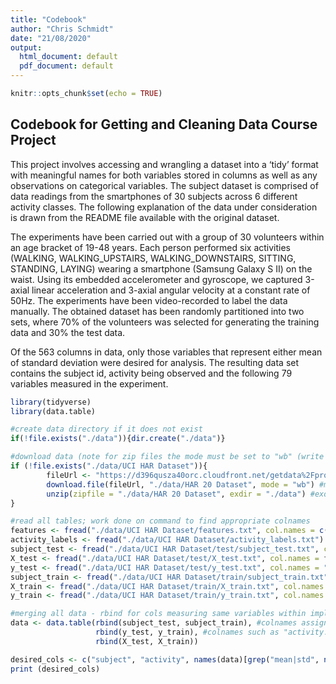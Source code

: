 ```yaml
---
title: "Codebook"
author: "Chris Schmidt"
date: "21/08/2020"
output:
  html_document: default
  pdf_document: default
---
```


```r
knitr::opts_chunk$set(echo = TRUE)
```

## Codebook for Getting and Cleaning Data Course Project

This project involves accessing and wrangling a dataset into a 'tidy' format with meaningful names for both variables stored in columns as well as any observations on categorical variables.  The subject dataset is comprised of data readings from the smartphones of 30 subjects across 6 different activity classes. The following explanation of the data under consideration is drawn from the README file available with the original dataset. 

The experiments have been carried out with a group of 30 volunteers within an age bracket of 19-48 years. Each person performed six activities (WALKING, WALKING_UPSTAIRS, WALKING_DOWNSTAIRS, SITTING, STANDING, LAYING) wearing a smartphone (Samsung Galaxy S II) on the waist. Using its embedded accelerometer and gyroscope, we captured 3-axial linear acceleration and 3-axial angular velocity at a constant rate of 50Hz. The experiments have been video-recorded to label the data manually. The obtained dataset has been randomly partitioned into two sets, where 70% of the volunteers was selected for generating the training data and 30% the test data.

Of the 563 columns in data, only those variables that represent either mean of standard deviation were desired for analysis.  The resulting data set contains the subject id, activity being observed and the following 79 variables measured in the experiment.

```r
library(tidyverse)
library(data.table)

#create data directory if it does not exist
if(!file.exists("./data")){dir.create("./data")}

#download data (note for zip files the mode must be set to "wb" (write binary))
if (!file.exists("./data/UCI HAR Dataset")){
        fileUrl <- "https://d396qusza40orc.cloudfront.net/getdata%2Fprojectfiles%2FUCI%20HAR%20Dataset.zip"
        download.file(fileUrl, "./data/HAR 20 Dataset", mode = "wb") #mode = "wb" (write binary) req for zipfile
        unzip(zipfile = "./data/HAR 20 Dataset", exdir = "./data") #exdir argument specifies dest file path
}

#read all tables; work done on command to find appropriate colnames
features <- fread("./data/UCI HAR Dataset/features.txt", col.names = c("index", "measurement"))
activity_labels <- fread("./data/UCI HAR Dataset/activity_labels.txt")
subject_test <- fread("./data/UCI HAR Dataset/test/subject_test.txt", col.names = "subject")
X_test <- fread("./data/UCI HAR Dataset/test/X_test.txt", col.names = features[, measurement])
y_test <- fread("./data/UCI HAR Dataset/test/y_test.txt", col.names = "activity", colClasses = "factor")
subject_train <- fread("./data/UCI HAR Dataset/train/subject_train.txt", col.names = "subject")
X_train <- fread("./data/UCI HAR Dataset/train/X_train.txt", col.names = features[,measurement])
y_train <- fread("./data/UCI HAR Dataset/train/y_train.txt", col.names = "activity", colClasses = "factor")

#merging all data - rbind for cols measuring same variables within implied cbind on data.table function
data <- data.table(rbind(subject_test, subject_train), #colnames assigned above in fread to prevent
                   rbind(y_test, y_train), #colnames such as "activity.V1" data
                   rbind(X_test, X_train))

```


```r
desired_cols <- c("subject", "activity", names(data)[grep("mean|std", names(data))])
print (desired_cols)
```

